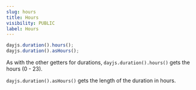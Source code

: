 ```yaml
---
slug: hours
title: Hours
visibility: PUBLIC
label: Hours
---
```


```javascript
dayjs.duration().hours();
dayjs.duration().asHours();
```

As with the other getters for durations, `dayjs.duration().hours()` gets the hours (0 - 23).

`dayjs.duration().asHours()` gets the length of the duration in hours.